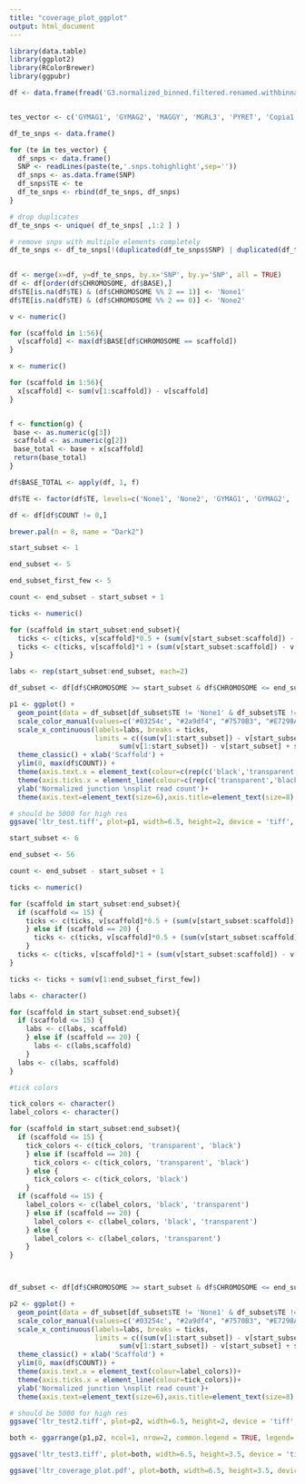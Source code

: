 ```yaml
---
title: "coverage_plot_ggplot"
output: html_document
---
```


```r
library(data.table)
library(ggplot2)
library(RColorBrewer)
library(ggpubr)

```

```r

df <- data.frame(fread('G3.normalized_binned.filtered.renamed.withbinnames.table'))


tes_vector <- c('GYMAG1', 'GYMAG2', 'MAGGY', 'MGRL3', 'PYRET', 'Copia1')

df_te_snps <- data.frame()

for (te in tes_vector) {
  df_snps <- data.frame()
  SNP <- readLines(paste(te,'.snps.tohighlight',sep=''))
  df_snps <- as.data.frame(SNP)
  df_snps$TE <- te
  df_te_snps <- rbind(df_te_snps, df_snps)
}

# drop duplicates
df_te_snps <- unique( df_te_snps[ ,1:2 ] )

# remove snps with multiple elements completely
df_te_snps <- df_te_snps[!(duplicated(df_te_snps$SNP) | duplicated(df_te_snps$SNP, fromLast = TRUE)),]
  

df <- merge(x=df, y=df_te_snps, by.x='SNP', by.y='SNP', all = TRUE)
df <- df[order(df$CHROMOSOME, df$BASE),]
df$TE[is.na(df$TE) & (df$CHROMOSOME %% 2 == 1)] <- 'None1'
df$TE[is.na(df$TE) & (df$CHROMOSOME %% 2 == 0)] <- 'None2'

```

```r

v <- numeric()

for (scaffold in 1:56){
  v[scaffold] <- max(df$BASE[df$CHROMOSOME == scaffold])
}

x <- numeric()

for (scaffold in 1:56){
  x[scaffold] <- sum(v[1:scaffold]) - v[scaffold]
}


f <- function(g) {
 base <- as.numeric(g[3])
 scaffold <- as.numeric(g[2])
 base_total <- base + x[scaffold]
 return(base_total)
}

df$BASE_TOTAL <- apply(df, 1, f)

df$TE <- factor(df$TE, levels=c('None1', 'None2', 'GYMAG1', 'GYMAG2', 'MAGGY', 'MGRL3', 'PYRET', 'Copia1'))

df <- df[df$COUNT != 0,]

```

```r
brewer.pal(n = 8, name = "Dark2")
```


```r

start_subset <- 1

end_subset <- 5

end_subset_first_few <- 5

count <- end_subset - start_subset + 1

ticks <- numeric()

for (scaffold in start_subset:end_subset){
  ticks <- c(ticks, v[scaffold]*0.5 + (sum(v[start_subset:scaffold]) - v[scaffold]))
  ticks <- c(ticks, v[scaffold]*1 + (sum(v[start_subset:scaffold]) - v[scaffold]))
}

labs <- rep(start_subset:end_subset, each=2)

df_subset <- df[df$CHROMOSOME >= start_subset & df$CHROMOSOME <= end_subset,]

p1 <- ggplot() + 
  geom_point(data = df_subset[df_subset$TE != 'None1' & df_subset$TE != 'None2',], aes(x=BASE_TOTAL, y=COUNT,color=TE), size=0.1)+
  scale_color_manual(values=c('#03254c', "#2a9df4", "#7570B3", "#E7298A", "#66A61E", "#E6AB02"))+
  scale_x_continuous(labels=labs, breaks = ticks,
                     limits = c((sum(v[1:start_subset]) - v[start_subset]),
                           sum(v[1:start_subset]) - v[start_subset] + sum(v[1:end_subset_first_few]))) + 
  theme_classic() + xlab('Scaffold') +
  ylim(0, max(df$COUNT)) +
  theme(axis.text.x = element_text(colour=c(rep(c('black','transparent'),count))))+
  theme(axis.ticks.x = element_line(colour=c(rep(c('transparent','black'),count))))+
  ylab('Normalized junction \nsplit read count')+
  theme(axis.text=element_text(size=6),axis.title=element_text(size=8) , legend.title=element_blank(), legend.position = 'bottom', legend.text=element_text(size=6)) + guides(colour = guide_legend(override.aes = list(size=2)))

# should be 5000 for high res
ggsave('ltr_test.tiff', plot=p1, width=6.5, height=2, device = 'tiff', dpi = 1000)

```


```r
start_subset <- 6

end_subset <- 56

count <- end_subset - start_subset + 1

ticks <- numeric()

for (scaffold in start_subset:end_subset){
  if (scaffold <= 15) {
    ticks <- c(ticks, v[scaffold]*0.5 + (sum(v[start_subset:scaffold]) - v[scaffold]))
    } else if (scaffold == 20) {
      ticks <- c(ticks, v[scaffold]*0.5 + (sum(v[start_subset:scaffold]) - v[scaffold]))
    } 
  ticks <- c(ticks, v[scaffold]*1 + (sum(v[start_subset:scaffold]) - v[scaffold]))
}

ticks <- ticks + sum(v[1:end_subset_first_few])

labs <- character()

for (scaffold in start_subset:end_subset){
  if (scaffold <= 15) {
    labs <- c(labs, scaffold)
    } else if (scaffold == 20) {
      labs <- c(labs,scaffold)
    } 
  labs <- c(labs, scaffold)
}

#tick colors

tick_colors <- character()
label_colors <- character()

for (scaffold in start_subset:end_subset){
  if (scaffold <= 15) {
    tick_colors <- c(tick_colors, 'transparent', 'black')
    } else if (scaffold == 20) {
      tick_colors <- c(tick_colors, 'transparent', 'black')
    } else {
      tick_colors <- c(tick_colors, 'black')
    }
  if (scaffold <= 15) {
    label_colors <- c(label_colors, 'black', 'transparent')
    } else if (scaffold == 20) {
      label_colors <- c(label_colors, 'black', 'transparent')
    } else {
      label_colors <- c(label_colors, 'transparent')
    }
}



df_subset <- df[df$CHROMOSOME >= start_subset & df$CHROMOSOME <= end_subset,]

p2 <- ggplot() + 
  geom_point(data = df_subset[df_subset$TE != 'None1' & df_subset$TE != 'None2',], aes(x=BASE_TOTAL, y=COUNT,color=TE), size=0.1)+
  scale_color_manual(values=c('#03254c', "#2a9df4", "#7570B3", "#E7298A", "#66A61E", "#E6AB02"))+
  scale_x_continuous(labels=labs, breaks = ticks,
                     limits = c((sum(v[1:start_subset]) - v[start_subset]),
                           sum(v[1:start_subset]) - v[start_subset] + sum(v[1:end_subset_first_few]))) + 
  theme_classic() + xlab('Scaffold') +
  ylim(0, max(df$COUNT)) +
  theme(axis.text.x = element_text(colour=label_colors))+
  theme(axis.ticks.x = element_line(colour=tick_colors))+
  ylab('Normalized junction \nsplit read count')+
  theme(axis.text=element_text(size=6),axis.title=element_text(size=8) , legend.title=element_blank(), legend.position = 'bottom', legend.text=element_text(size=6))+ guides(colour = guide_legend(override.aes = list(size=2)))

# should be 5000 for high res
ggsave('ltr_test2.tiff', plot=p2, width=6.5, height=2, device = 'tiff', dpi = 1000)

```


```r

both <- ggarrange(p1,p2, ncol=1, nrow=2, common.legend = TRUE, legend='bottom')

ggsave('ltr_test3.tiff', plot=both, width=6.5, height=3.5, device = 'tiff', dpi = 1000)

ggsave('ltr_coverage_plot.pdf', plot=both, width=6.5, height=3.5, device = 'pdf')

```


